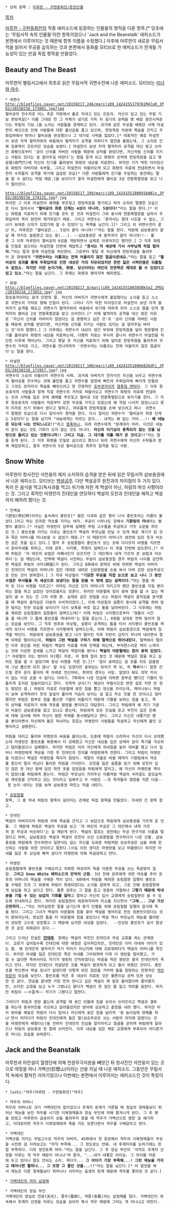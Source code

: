  * 상위 항목 : [[마루한 - 구현동화전/등장인물]]

[[목차]]

[[마루한 - 구현동화전]]의 작중 에피소드에 등장하는 인물들의 행적을 다룬 항목.[* 당초에는 '무림서적 속의 인물들'이란 항목이었으나 'Jack and the Beanstalk' 에피소드가 본편에서 이루어지는 것 때문에 항목 이름을 수정했다.]
차후에 마루한이 새로운 무림서적을 읽어서 무공을 습득하는 것과 본편에서 동화를 모티브로 한 에피소드가 전개될 가능성이 있는 만큼 독립 항목을 만들었다.

== Beauty and The Beast ==
마루한이 별림서고에서 최초로 읽은 무림서적 귀면수전에 나온 에피소드. 모티브는 [[미녀와 야수]].

 * 귀면수
 http://blogfiles.naver.net/20150217_246/mariji89_1424155179781M4loR_JPEG/20150216_173801.jpg?jpg
 혈비공의 전수자로 어느 추운 지방에서 홀로 지내고 있는 은둔자. 자신이 입고 있는 무림 기보 한빙옥잠[* 이름 그대로 천 그 자체가 냉기로 가득 차 음기의 공력을 몇 배로 증진시켜준다는 무림의 기보.]을 노리는 사람들을 경계하고 있다. 과거에 같은 무공을 배웠던 사제 마설천의 배신으로 인해 사람들에 대한 불신감을 품고 있으며, 한빙옥잠 덕분에 목숨을 건지고 주화입마에서 벗어나 혈비공을 완성했으나 그 대가로 시력을 잃었다.[* 대표적인 예로 마설천이 보낸 자객 혈적자와의 싸움에서 혈적자가 공격을 피하다가 엽전을 흘렸는데, 그 소리로 인해 집중력이 흐트러진 모습을 보였다.] 마설천이 보낸 자객 혈적자의 공격을 대신 맞고 쓰러진 화령으로부터 '공이 신의를 저버린 사람들 때문에 상처를 받았다면, 자신처럼 신의를 지키는 사람도 있다는 걸 알아주길 바란다'는 말을 듣게 되고 화령의 상처에 한빙옥잠을 덮고 명문혈(命門穴)에 자신의 진기를 흘려넣어 화령의 내상을 치료한다. 하지만 기가 막힌 타이밍으로 화령의 아버지와 숙부들, 그리고 마설천이 쳐들어오게 되고 화령의 치료에 전념하면서 마설천의 수하들의 공격을 막기에 급급한 모습[* 다른 사람들에게 진기를 주입하는 동안에는 말을 할 수 없다는 약점 때문.]을 보이다가 결국 마설천에게 혈비공 3성 연환폭렬장을 맞고 나가 떨어진다. 

 http://blogfiles.naver.net/20150217_199/mariji89_1424155180091kNAln_JPEG/20150216_174131.jpg?.jpg
 하지만 그 이후 마설천이 쾌재를 부르짖고 한빙옥잠을 챙기려고 하자 오히려 멀쩡한 모습으로 다시 일어서서 '''"혈비공의 최종 단계는 4성이 아니라, 5성이다!"'''라는 말을 한다.[* 이는 화령을 치료하기 위해 진기를 모두 쓴 것과 마설천이 그와 동시에 연환폭렬장을 날려서 주화입마의 독이 완전히 제거되었기 때문. 그리고 귀면수는 '혼자서는 절대 시도할 수 없는, 그녀가 보여준 신의가 있었기에 할 수 있었다'는 독백을 남긴다.][* 그리고 이 귀면수전이 끝난 뒤, 마루한은 "혈비공은... 5성이 끝이 아니야!!"라는 말을 한다. 덕분에 삼보충권이 끝날 때 까지도 놀림받고 있는 중(...). --삼보충권은 세 발자국이 끝이 아니야!!-- 물론 그 이후 마루한이 혈비공의 6성을 개방하면서 실제로 이루어지긴 했지만.] 그 직후 화령을 인질로 삼으려는 마설천을 단번에 제압하고 '''"용서는 저 세상에 가서 사부님께 직접 빌어라."'''라는 말과 함께 마설천을 처단한다. 그로부터 몇달 후 자신에게 한빙옥잠을 돌려주러 온 화령에게 '''"귀면수라는 이름과는 전혀 어울리지 않은 얼굴이셨네요."'''라는 말을 듣고 '''"혈비공의 성과를 통해 주화입마로 인한 내상은 거의 치유되었지만 한번 잃은 시력만큼은 되돌릴 수 없었소. 하지만 이런 눈이기에, 화령. 당신이라는 여인의 진면목은 제대로 볼 수 있었다고 믿고 있소."'''라는 말을 남긴다. 그 후에는 화령과 맺어지며 해피엔딩.

 * 화령
 http://blogfiles.naver.net/20150217_8/mariji89_1424155180385BkSo2_JPEG/20150216_173852.jpg?.jpg
 청송표국이라는 표국 단장의 딸. 자신의 아버지가 귀면수에게 붙잡혔다는 소식을 듣고 스스로 귀면수의 거처로 향해 인질이 된다. 그러나 기가 막힌 타이밍으로 마설천이 보낸 자객 혈적자가 습격을 해오고 귀면수가 혈적자와의 싸움에서 위기에 처하게 되자 스스로 몸을 던져 혈적자의 혈비공 2성 연환폭렬장을 맞고 쓰러진다.[* 이때 혈적자의 공격을 대신 맞은 이유로 '자신이 신의를 저버리지 않았다는 걸 증명하고 싶은 것'과 '공이 신의를 저버린 사람들 때문에 상처를 받았다면, 자신처럼 신의를 지키는 사람도 있다는 걸 알아주길 바라는 것'이라 말했다.] 그 이후에는 귀면수가 내상이 생긴 부위에 한빙옥잠을 덮어 명문혈에 진기를 흘려넣어 화령의 내상을 치료하는데, 다행히 치료는 무사히 끝나서 귀면수가 마설천을 처단한 이후에 깨어난다. 그리고 몇달 후 자신을 치료하기 위해 덮어준 한빙옥잠을 돌려주려 귀면수의 거처로 가고, 귀면수를 만나자마자 '귀면수라는 이름과는 전혀 어울리지 않은 얼굴이다'는 말을 한다.

 * 마설천
 http://blogfiles.naver.net/20150217_100/mariji89_142415518066826dFi_JPEG/20150216_173957.jpg?.jpg
 귀면수의 스승의 아들이자 귀면수의 사제. 과거에 아버지가 친자식인 자신을 놔두고 귀면수에게 혈비공을 전수하는 것에 불만을 품고 귀면수를 함정에 빠뜨려 주화입마에 빠지게 만들었고 그것도 모자라서 목숨을 빼앗으려고 한 전형적인 [[호부견자]]이자 [[열폭형 캐릭터]]. 그 이후 청송표국의 사람들과 함께 직접 귀면수의 거처로 쳐들어오고 귀면수가 화령의 치료에 전념하는 것과 시력을 잃은 것에 쾌재를 부르짖고 혈비공 3성 연환폭렬장으로 뒷치기를 한다. 그 직후 청송표국의 사람들이 처음부터 강한 무공을 가지고 있었는데 왜 직접 나서지 않았느냐고 묻자 미끼로 쓰기 위해서 였다고 말하고, 여유롭게 한빙옥잠을 손에 넣으려고 하나  귀면수가 멀쩡한 모습으로 다시 일어서자 경악을 한다. 다시 일어선 귀면수가 '혈비공의 최종 단계는 5성이다'는 말을 남기자 "네놈에게는 따르는 운이... 내게는 왜 없는 거야...!! '''왜 네놈은 되는데 나는 안되느냐고!!'''"라고 [[열폭]]하나, 되려 귀면수에게 "핑계대지 마라. 이것은 네놈이 운이 없는 것도 기회가 오지 않는 것도 아니다. '''자신의 이기심이 충족되지 않는 것을 남 탓으로 돌리고 있는 것뿐이니까!! 그리고 지금. 그 대가를 치를 때가 온 것이고!!'''"라는 말을 듣게 된다. 그 직후 화령을 인질로 삼으려고 했으나 되려 귀면수에게 자신의 수하들과 함께 제압당하고, 결국 귀면수의 5성 혈비공으로 최후의 일격을 맞고 사망.

== Snow White ==
마루한이 청사진인 석천웅의 제자 소지하의 습격을 받은 뒤에 읽은 무림서적 삼보충권에서 나온 에피소드. 모티브는 [[백설공주]]. 다만 백설공주 원전과의 차이점이 두 가지 있다. 독이 든 음식을 먹고(독사과를 먹고) 위기에 처한 게 백설이 아닌, 허림의 여섯 사형이라는 것. 그리고 흑막인 마영란이 진대인을 연모하다 백설의 모친과 진대인을 해하고 백설까지 해하려 했다는 것.

 * 진백설
 기환림(奇幻林)이라는 숲속에서 홍빈초[* 붉은 사과와 같은 향이 나서 홍빈초라는 이름이 붙었다.]라고 하는 진귀한 약초를 지키는 여자. 무공이 너무나도 강해서 '''기환림의 마녀'''라는 별명이 붙었다.[* 사실은 마영란이 임무에 실패한 무림 고수들을 독살하고 거짓 소문을 퍼뜨린 것.] 홍빈초를 지키는 이유는 홍빈초가 백설의 부모님을 만날 수 있게 해준 계기가 된 것과 죽은 어머니를 떠나보낼 수 없었기 때문.[* 이 때문인지 어머니가 생전에 입던 옷과 비슷한 검은 옷을 입고 있다.] 얼마 후 송림칠협이 홍빈초가 있는 곳에 다다르자 비명을 지르면서 준비자세를 취하고, 이에 권후, 서지평, 죽청이 덤벼드나 이 셋을 단번에 압도한다.[* 이때 허림은 '저 여인의 보법은 어째서인지 모르지만 그 대인께서 내게 가르쳐 준 보법과 비슷하다'는 걸 깨닫는데, 만약에 백설이 시전하는 무공이 삼보충권일 경우 허림의 나이를 감안하면 백설은 허림의 사저(師姐)가 된다. 그리고 8화에서 밝혀진 바에 의하면 백설의 아버지인 진대인이 백설의 어머니의 집안 대대로 내려온 신묘환법을 손을 봐서 더욱 강한 상승무공으로 만든 것이 밝혀졌다.] 그 직후 마상필이 '''"기묘한 무공을 직접 눈으로 보고 나니 그 동안 수많은 무사들을 저 세상으로 보냈다는 말을 믿을 수 밖에 없는 실력이다."'''라는 말을 하자 또 다시 비명을 지르고[* 아마도 자신은 단지 어머니가 지키고자 했던 홍빈초를 지킬 뿐이라는 말을 하고 싶었던 것이었을지도 모른다. 하지만 아문혈에 침이 꽂혀 말을 할 수 없는 백설이 낼 수 있는 건 그저 비명 뿐. 실제로 같은 권법을 쓰는 허림이 백설의 움직임을 분석했을 때 백설의 움직임은 다분히 수비적이었다.], 이에 마상필과 설풍이 동시에 공격을 하여 잠깐 밀리는 듯한 모습을 보이다가 다시 보폭을 바로 잡고 둘을 날려버린다. 그 이후에는 허림을 제외한 송림칠협의 일원들이 덤벼드는데[* 이때 허림은 서지평으로부터 '형들이 시간을 끌 테니까 그 틈에 홍빈초를 캐내어라'는 말을 듣는다.], 6명을 상대로 전혀 밀리지 않는 모습을 보인다. 그 직후 권후와 마상필, 설풍이 공격하는 틈을 타서 서지평이 홍빈초를 캐내자 또다시 비명을 지르면서 서지평에게 덤벼드는데, 이때 허림이 삼보충권으로 백설에게 일격을 먹인다. 허림에게 삼보충권을 맞고 나가 떨어진 직후 지반이 갑자기 무너져 내리면서 절벽 아래로 떨어지는데, '''허림이 그런 백설을 구하기 위해 절벽으로 뛰어내린다.''' 절벽에서 떨어진 이후 정신을 차린 허림이 백설의 치료를 위해 진맥을 하는데, 부자연스러운 맥이 느껴지는 것에 이상한 낌새를 느끼고 백설의 목덜미를 봤더니 '''백설의 아문혈에는 침이 꽂혀 있었다.'''[* 아문혈의 아는 벙어리 아(啞) 자로, 이 혈에 침이 놓인 것 때문에 백설은 말을 하고 싶어도 말을 할 수 없었기에 항상 비명을 지른 것.][* '침이 꽂혀있는 걸 모를 리도 없을텐데 그냥 뽑으면 되지 않나' 할 수도 있겠지만 꽂혀있는 위치가 목 뒤, 즉 '''척수'''다!! 잘못 건드릴 경우 운이 좋아야 목 아래로 전신마비, 최악의 경우는 사망. 알았다 해도 의학 지식이 없는 이상 손쓸 수 없다는 이야기. 7화에서 나온 언급에 의하면 함부로 뺐다간 기혈이 뒤틀리게 조치된 침술이었다고 한다. 의학적 상식(?) 예상이 무협식으로 변한 걸로 치면 반 정도 맞았던 셈.] 허림의 치료로 아문혈에 꽂힌 침을 뽑고 정신을 차리는데, 깨어나보니 허림이 보여 공격하려다 옷의 앞섶이 풀어져 가슴이 보이는 걸 알고 무슨 짓을 한 것이냐고 질타했지만 허림은 함부로 침을 뽑으면 기혈이 뒤틀리기 때문에 기혈을 보하는 침을 놓고, 목의 상처를 치료하기 위해 약초를 발랐을 뿐이라고 대답한다. 그리고 허림에게 왜 자기 가문의 비술인 삼보충권을 알고 있냐고 묻는데, 허림에게 모든 진실을 듣고 부친이 입은 은혜에 대해 감사해 하며 자신이 범한 무례를 용서해달라고 한다. 그리고 자신은 내쫓기만 했을 뿐이라면서 자신에게 붙은 마녀라는 칭호는 마영란이 사람들을 독살하고 자신에게 붙인 오명이라고 설명한다. 

 허림을 데리고 돌아와 마영란과 싸움을 붙이는데, 도중에 허림이 쓰려져서 자신이 다시 상대했는데 마영란은 홍빈초를 복용해서 더 강해졌고 자신은 내상을 입은 상태라 같이 죽기를 각오하고 달려들었으나 실패했다. 하지만 허림은 미리 자신에게 피내침을 놓아 대비를 했고 다시 일어나 마영란에게 역공을 가한 후 진대인의 진의를 마영란에게 전한다. 그리고 허림이 마영란을 이겼으나 백설은 마영란을 죽이지 않았다. 계절이 겨울로 바뀔 때까지 기환림에서 약초를 찾으러 멀리 떠났다 돌아온 허림을 기다린다. 모친을 잃은 슬픔을 잊기 위해 모친이 입던 검은 옷 대신 원래 입던 하얀 옷을 입었음을 허림에게 알리고, 왜 자신이 마영란을 죽이지 않았나를 허림에게 묻는다. 허림은 부모님이 지어주신 이름처럼 백설의 속마음도 겉모습처럼 깨끗함을 간직하고 있는 것이라고 답해주고 두 사람은 --또 독자들의 염장을 지른 다음-- 흰 눈이 내리는 것을 보며 삼보충권 파트는 막을 내린다.

 * [[송림칠협]]
 항목, 그 중 막내 허림의 항목이 길어지는 관계로 독립 항목을 만들었다. 자세한 건 항목 참고.

 * 진대인
 백설의 아버지이자 허림에 의해 목숨을 건지고 그 보답으로 허림에게 삼보충권을 가르쳐 준 인물. 그 때문에 허림은 백설의 무공을 보고 '저 여인의 무공은 그 대인께서 내게 가르쳐 준 무공과 비슷하다'는 걸 깨닫게 된다. 백설의 말로는 생전에는 무공 연구가로 이름을 떨쳤다고 하며, 삼보충권은 백설과 백설의 모친이 쓰던 신묘환법을 연구하다가 나온 산물. 삼보충권을 허림에게 전수하면서 일면식도 없는 자신을 도와준 허림처럼 상승무공은 남을 위해 헌신하는 사람을 위한 것이라고 말한다.(사실 이런 생각은 마영란을 보고 떠올렸다) 하지만 아내를 잃은 후 상심에 빠져 살다가 마영란에 의해 독살당하고 만다. 

 * 마영란
 송림칠협에게 홍빈초를 구해오라고 의뢰한 여성이자 독을 이용한 무공을 쓰는 독문방의 일원. '''그리고 Snow White 에피소드의 만악의 근원'''. 3년 전에 권후에게 귀한 약초를 주어 권후의 어머니의 목숨을 구해준 적이 있다. 6화에서 허림을 제외한 송림칠현 일행이 홍빈초를 구해온 것과 그 와중에 허림이 희생되었다는 소식을 접하게 되고, 그로 인해 송림칠현에게 보답을 하고 싶다고 한다. 물론 권후는 그 말을 듣고 정중히 거절하나 '''그렇기 때문에 막내 분을 기릴 수 있는 보답의 기회를 달라'''고 말하고 자신의 집사 교경에게 송림칠현이 쉴 수 있도록 안내하라고 한다. 하지만 송림칠현이 퇴장하자마자 미소를 지으면서 '''"그래... 그냥 가선 곤란하지..."'''라는 의미심장한 말을 남기는데 증거 인멸을 위해 송림칠협 일행의 음식에 독을 탔다. 그리고 그녀가 백설의 아문혈에 침을 꽂아 백설을 벙어리로 만든 장본인이었다는 것이 밝혀지는데, 방심한 틈을 타 아문혈에 침을 꽂았으나 백설 역시 부모님의 재능을 물려받아 상당한 고수로 성장했고 그 때문에 심각한 내상을 입었다.  --진상된 홍빈초가 실사 합성한 것 같은 위화감이 든다.--

 그리고 드러난 진실은 '''[[얀데레]]'''. 원래는 백설의 부친인 진대인과 무공 교류를 하는 관계였다. 교류가 깊어질수록 진대인에 대한 애정은 깊어져갔지만, 진대인은 이미 아내와 아이가 있는 몸. 왜 진대인의 옆자리가 자기 자리가 아닌지에 대해 괴로워하다가 백설의 어머니를 죽인다. 하지만 아내를 잃은 진대인은 죽은 아내를 그리워하며 더욱 더 영란을 멀리했고, 가질 수 없다면 죽여서라도 자기가 영원히 간직하겠다는 마음을 먹은 영란은 결국 진대인까지 죽이고 만다. 하지만 진대인이 피살당한 것을 백설이 발견하게 되고 둘이 싸웠던 것이다. 홍빈초를 먹으면서 백설 모녀가 없었다면 이렇게 되진 않았을 거라며 둘을 원망하는 전형적인 [[적반하장]]의 모습을 보인다. 홍빈초를 먹은 후 내상이 치료된 것은 물론이요 공력 또한 상승한 것 같다. 연공을 끝내면 가장 먼저 만나고 싶은 백설이 제 발로 들어왔다며 좋아했지만, 쓰러진 교경을 보고 누가 그랬냐고 묻다가 백설이 한 일인 줄 알고 적의를 표한다. 하지만 허림이 ~~수줍게~~ 자기가 그랬다고 말한다. 

 그러다가 허림과 한판 붙는데 공격할 때 생긴 빈틈에 침을 쏘아서 쓰러뜨리고 백설과 결투를 하는데 동귀어진을 각오하고 달려들었지만 방어에 성공하고 끝장을 내려 했다. 하지만 미리 방비를 해놓은 허림이 다시 일어나 자신에게 꽂은 침을 날리자 '뭔 놈이길래 방해를 하냐'면서 따지다가 허림이 진대인에게 들은 말(상승무공은 쓰는 사람의 의지에 달렸다는 것을 마영란에게 배웠다는)을 전하자 진대인의 진심을 알아차리고 얼굴을 굳히며 허림에게 달려드나 허림의 삼보충권 한 합에 쓰러진다. 이후 내상을 입은 채로 교경에게 부축되어 어디론가로 떠나는 모습을 보여준다.

== Jack and the Beanstalk ==
마루한과 아란설이 월영단에 의해 천원무극지본을 빼앗긴 뒤 청사진인 석천웅이 있는 곳으로 여정을 떠나 거벽산(巨壁山)이라는 산을 지날 때 나온 에피소드. 그동안은 무림서적 속에서 펼쳐진 이야기었으나 이번에는 본편에서 이루어지는 에피소드인 것이 특징이다.

 * [wiki:"적우(마루한 - 구현동화전)"적우]

 * 적우의 어머니
 적우의 어머니로 과거 거벽대인의 첩이었으나 후계자 문제가 거론될 때 정실의 형제들보다 뛰어난 재능을 보인 적우를 시기한 이복형제들과 정실 부인에 의해 쫓겨나게 된다. 그 후 병을 얻었고 마루한이 금송아지 상을 돌려주러 왔을 때 적우가 거벽산으로 향한 걸 얘기하고, 이대로라면 적우가 이복형제에게 죽을 지도 모른다면서 적우를 구해달라고 한다.

 * 거벽대인
 거벽산을 지키는 무림고수로 적우의 아버지. 45화에서 첫 등장해서 적우의 이복형제들이 무공을 시전한 걸 지켜보고는 "아직 부족해... 그 정도로는 안돼. 내 후계자리를 논하기에는 한참 부족하다. 더욱 정진토록 하라."라는 말을 남긴다. 그 후 정실 부인이 '아직도 후계자 선정을 미루는 게 적우 때문이 아니냐'며 묻자, "...내가 내쫓은 아이요. 그 아이를 마음에 두고 있다니 말도 안되는 소리. 게다가... '''그 아이가 가장 부족해...! 그런 재능을 가지고 태어나면 뭘하나... 그 모양 그 꼴인 것을...!!'''"라는 말을 남긴다.[* 이 발언을 봐서 재능은 다른 형제들보다 뛰어나나 서자라는 출생의 한계 때문에 적우를 쫓아낸 것 같다.]

 * [[거벽대인의 적자 삼형제]]

 * 거벽대인의 정실 부인
 거벽대인의 정실로 천광(天光), 풍우(風雨), 적풍(赤風)라는 삼형제를 뒀다. 거벽대인이 계속해서 후계자 선정을 미루는 모습을 보이자 혹시 적우 때문에 그러는 게 아니냐고 따진다.

